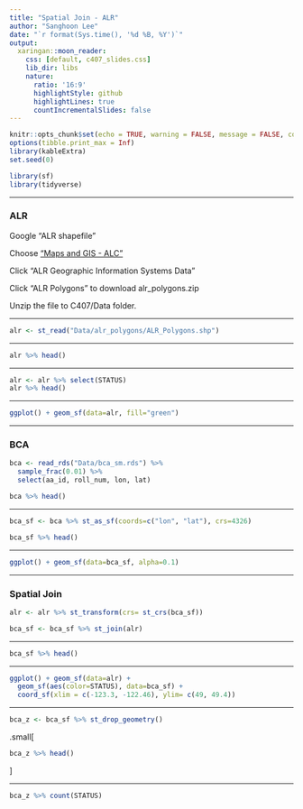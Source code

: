 ```yaml
---
title: "Spatial Join - ALR"
author: "Sanghoon Lee"
date: "`r format(Sys.time(), '%d %B, %Y')`"
output:
  xaringan::moon_reader:
    css: [default, c407_slides.css]
    lib_dir: libs
    nature:
      ratio: '16:9'
      highlightStyle: github
      highlightLines: true
      countIncrementalSlides: false
---
```


```r
knitr::opts_chunk$set(echo = TRUE, warning = FALSE, message = FALSE, comment=NA, fig.asp = 0.56, out.width='70%', dpi = 300, fig.align = 'center')
options(tibble.print_max = Inf)
library(kableExtra)
set.seed(0)
```

```r
library(sf)
library(tidyverse)
```

---

### ALR

Google "ALR shapefile"

Choose ["Maps and GIS - ALC"](https://www.alc.gov.bc.ca/alc/content/alr-maps/maps-and-gis)

Click "ALR Geographic Information Systems Data"

Click "ALR Polygons" to download alr_polygons.zip

Unzip the file to C407/Data folder.

---

```r
alr <- st_read("Data/alr_polygons/ALR_Polygons.shp")
```

---

```r
alr %>% head()
```

---

```r
alr <- alr %>% select(STATUS)
alr %>% head()
```
  
---

```r
ggplot() + geom_sf(data=alr, fill="green") 
```

---

### BCA

```r
bca <- read_rds("Data/bca_sm.rds") %>% 
  sample_frac(0.01) %>% 
  select(aa_id, roll_num, lon, lat)
```

```r
bca %>% head()
```

---

```r
bca_sf <- bca %>% st_as_sf(coords=c("lon", "lat"), crs=4326)
```

```r
bca_sf %>% head()
```

---

```r
ggplot() + geom_sf(data=bca_sf, alpha=0.1)
```

---

### Spatial Join

```r
alr <- alr %>% st_transform(crs= st_crs(bca_sf))
```

```r
bca_sf <- bca_sf %>% st_join(alr)
```

---

```r
bca_sf %>% head()
```

---

```r
ggplot() + geom_sf(data=alr) + 
  geom_sf(aes(color=STATUS), data=bca_sf) + 
  coord_sf(xlim = c(-123.3, -122.46), ylim= c(49, 49.4))
```

---

```r
bca_z <- bca_sf %>% st_drop_geometry()
```

.small[
```r
bca_z %>% head()
```
]

---

```r
bca_z %>% count(STATUS)
```

